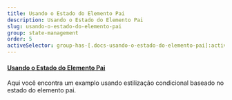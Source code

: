 ```yaml
---
title: Usando o Estado do Elemento Pai
description: Usando o Estado do Elemento Pai
slug: usando-o-estado-do-elemento-pai
group: state-management
order: 5
activeSelector: group-has-[.docs-usando-o-estado-do-elemento-pai]:active-content
---
```


#### [Usando o Estado do Elemento Pai](https://tailwindcss.com/docs/hover-focus-and-other-states#styling-based-on-parent-state)
Aqui você encontra um examplo usando estilização condicional baseado no estado do elemento pai.

